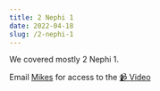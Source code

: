 ```yaml
---
title: 2 Nephi 1
date: 2022-04-18
slug: /2-nephi-1
---
```


We covered mostly 2 Nephi 1.

Email [Mikes](mailto:models.prelims-0d@icloud.com) for access to the [📹 Video](https://www.youtube.com/watch?v=283fQ9MNcUw)
